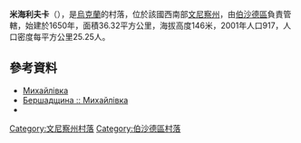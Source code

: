 {{coord|48|13|59|N|29|39|21|E|scale:30000|display=title}}

'''米海利夫卡'''（{{lang-uk|Михайлівка}}），是[[烏克蘭|烏克蘭]]的村落，位於該國西南部[[文尼察州|文尼察州]]，由[[伯沙德區|伯沙德區]]負責管轄，始建於1650年，面積36.32平方公里，海拔高度146米，2001年人口917，人口密度每平方公里25.25人。

==參考資料==
*[http://w1.c1.rada.gov.ua/pls/z7503/A005?rdat1=01.04.2014&rf7571=1479 Михайлівка] 
* [http://www.bershad.ua/a/mihaylivka.html Бершадщина :: Михайлівка] {{Wayback|url=http://www.bershad.ua/a/mihaylivka.html |date=20201206002725 }}
* {{SgKP|VI|304|Michałówka (9)}}

[[Category:文尼察州村落|Category:文尼察州村落]]
[[Category:伯沙德區村落|Category:伯沙德區村落]]


{{Vinnytsia-geo-stub}}